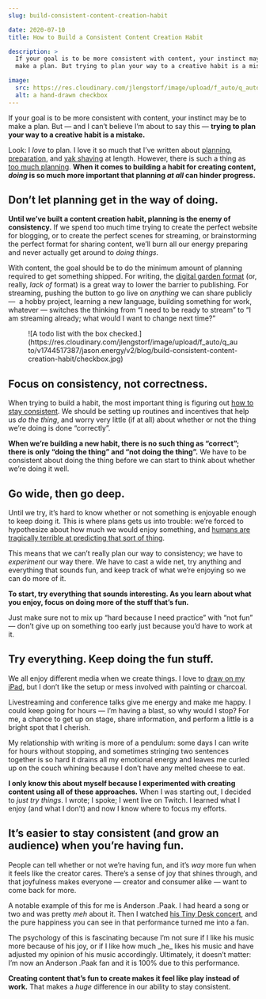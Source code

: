 ```yaml
---
slug: build-consistent-content-creation-habit

date: 2020-07-10
title: How to Build a Consistent Content Creation Habit

description: >
  If your goal is to be more consistent with content, your instinct may be to 
  make a plan. But trying to plan your way to a creative habit is a mistake.

image:
  src: https://res.cloudinary.com/jlengstorf/image/upload/f_auto/q_auto/v1744517387/jason.energy/v2/blog/build-consistent-content-creation-habit/checkbox.jpg
  alt: a hand-drawn checkbox
---
```



If your goal is to be more consistent with content, your instinct may be to make a plan. But — and I can’t believe I’m about to say this — **trying to plan your way to a creative habit is a mistake.**

Look: I _love_ to plan. I love it so much that I’ve written about [planning](https://lengstorf.com/effective-project-planning), [preparation](https://lengstorf.com/mise-en-place/), and [yak shaving](https://lengstorf.com/yak-shaving/) at length. However, there is such a thing as [too much planning](https://lengstorf.com/planning-vs-execution/). **When it comes to building a habit for creating content, _doing_ is so much more important that planning _at all_ can hinder progress.**

## Don’t let planning get in the way of doing.

**Until we’ve built a content creation habit, planning is the enemy of consistency.** If we spend too much time trying to create the perfect website for blogging, or to create the perfect scenes for streaming, or brainstorming the perfect format for sharing content, we’ll burn all our energy preparing and never actually get around to _doing things_.

With content, the goal should be to do the minimum amount of planning required to get something shipped. For writing, the [digital garden format](https://joelhooks.com/digital-garden) (or, really, _lack of_ format) is a great way to lower the barrier to publishing. For streaming, pushing the button to go live on _anything_ we can share publicly —  a hobby project, learning a new language, building something for work, whatever — switches the thinking from “I need to be ready to stream” to “I am streaming already; what would I want to change next time?”

<Figure
  credit="SerwisBaybyPl"
  creditLink="https://pixabay.com/users/SerwisBaybyPl-390529/"
>
  ![A todo list with the box checked.](https://res.cloudinary.com/jlengstorf/image/upload/f_auto/q_auto/v1744517387/jason.energy/v2/blog/build-consistent-content-creation-habit/checkbox.jpg)
</Figure>

## Focus on consistency, not correctness.

When trying to build a habit, the most important thing is figuring out [how to stay consistent](/how-to-stay-consistent/). We should be setting up routines and incentives that help us _do the thing_, and worry very little (if at all) about whether or not the thing we’re doing is done “correctly”.

**When we’re building a new habit, there is no such thing as “correct”; there is only “doing the thing” and “not doing the thing”.** We have to be consistent about doing the thing before we can start to think about whether we’re doing it well.

## Go wide, then go deep.

Until we try, it’s hard to know whether or not something is enjoyable enough to keep doing it. This is where plans gets us into trouble: we’re forced to hypothesize about how much we would enjoy something, and [humans are tragically terrible at predicting that sort of thing](https://www.psychologytoday.com/us/basics/affective-forecasting).

This means that we can’t really plan our way to consistency; we have to _experiment_ our way there. We have to cast a wide net, try anything and everything that sounds fun, and keep track of what we’re enjoying so we can do more of it.

**To start, try everything that sounds interesting. As you learn about what you enjoy, focus on doing more of the stuff that’s fun.**

Just make sure not to mix up “hard because I need practice” with “not fun” — don’t give up on something too early just because you’d have to work at it.

## Try everything. Keep doing the fun stuff.

We all enjoy different media when we create things. I love to [draw on my iPad](https://dribbble.com/jlengstorf), but I don’t like the setup or mess involved with painting or charcoal.

Livestreaming and conference talks give me energy and make me happy. I could keep going for hours — I’m having a blast, so why would I stop? For me, a chance to get up on stage, share information, and perform a little is a bright spot that I cherish.

My relationship with writing is more of a pendulum: some days I can write for hours without stopping, and sometimes stringing two sentences together is so hard it drains all my emotional energy and leaves me curled up on the couch whining because I don’t have any melted cheese to eat.

**I only know this about myself because I experimented with creating content using all of these approaches.** When I was starting out, I decided to _just try things_. I wrote; I spoke; I went live on Twitch. I learned what I enjoy (and what I don’t) and now I know where to focus my efforts.

## It’s easier to stay consistent (and grow an audience) when you’re having fun.

People can tell whether or not we’re having fun, and it’s _way_ more fun when it feels like the creator cares. There’s a sense of joy that shines through, and that joyfulness makes everyone — creator and consumer alike — want to come back for more.

<YouTube
  id="ferZnZ0_rSM"
  caption="Anderson .Paak is radiating happiness in this performance."
/>

A notable example of this for me is Anderson .Paak. I had heard a song or two and was pretty _meh_ about it. Then I watched [his Tiny Desk concert](https://www.youtube.com/watch?v=ferZnZ0_rSM), and <Fn id="psychology">the pure happiness you can see in that performance turned me into a fan.</Fn>

<FnText id="psychology">
  The psychology of this is fascinating because I’m not sure if I like his music more because of his joy, or if I like how much _he_ likes his music and have adjusted my opinion of his music accordingly. Ultimately, it doesn’t matter: I’m now an Anderson .Paak fan and it is 100% due to this performance.
</FnText>

**Creating content that’s fun to create makes it feel like play instead of work.** That makes a _huge_ difference in our ability to stay consistent.
